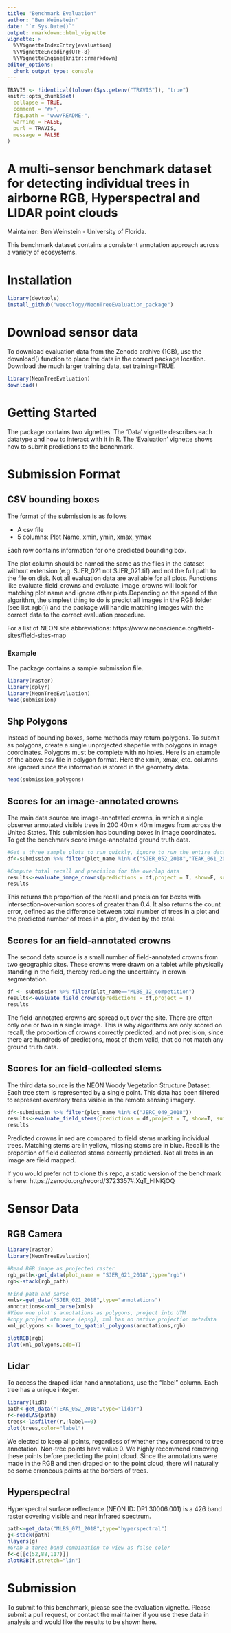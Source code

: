```yaml
---
title: "Benchmark Evaluation"
author: "Ben Weinstein"
date: "`r Sys.Date()`"
output: rmarkdown::html_vignette
vignette: >
  %\VignetteIndexEntry{evaluation}
  %\VignetteEncoding{UTF-8}
  %\VignetteEngine{knitr::rmarkdown}
editor_options: 
  chunk_output_type: console
---
```


```r
TRAVIS <- !identical(tolower(Sys.getenv("TRAVIS")), "true")
knitr::opts_chunk$set(
  collapse = TRUE,
  comment = "#>",
  fig.path = "www/README-",
  warning = FALSE,
  purl = TRAVIS,
  message = FALSE
)
```

# A multi-sensor benchmark dataset for detecting individual trees in airborne RGB, Hyperspectral and LIDAR point clouds

Maintainer: Ben Weinstein - University of Florida.

This benchmark dataset contains a consistent annotation approach across a variety of ecosystems.

# Installation

```r
library(devtools)
install_github("weecology/NeonTreeEvaluation_package")
```

# Download sensor data

To download evaluation data from the Zenodo archive (1GB), use the download() function to place the data in the correct package location. Download the much larger training data, set training=TRUE. 
```r
library(NeonTreeEvaluation)
download()
```

# Getting Started

The package contains two vignettes. The 'Data' vignette describes each datatype and how to interact with it in R. The 'Evaluation' vignette shows how to submit predictions to the benchmark.

# Submission Format

## CSV bounding boxes

The format of the submission is as follows

* A csv file
* 5 columns: Plot Name, xmin, ymin, xmax, ymax

Each row contains information for one predicted bounding box.

The plot column should be named the same as the files in the dataset without extension (e.g. SJER_021 not SJER_021.tif) and not the full path to the file on disk. Not all evaluation data are available for all plots. Functions like evaluate_field_crowns and evaluate_image_crowns will look for matching plot name and ignore other plots.Depending on the speed of the algorithm, the simplest thing to do is predict all images in the RGB folder (see list_rgb()) and the package will handle matching images with the correct data to the correct evaluation procedure.

For a list of NEON site abbreviations: https://www.neonscience.org/field-sites/field-sites-map

### Example

The package contains a sample submission file. 

```r
library(raster)
library(dplyr)
library(NeonTreeEvaluation)
head(submission)
```

## Shp Polygons

Instead of bounding boxes, some methods may return polygons. To submit as polygons, create a single unprojected shapefile with polygons in image coordinates. Polygons must be complete with no holes. Here is an example of the above csv file in polygon format. Here the xmin, xmax, etc. columns are ignored since the information is stored in the geometry data.

```r
head(submission_polygons)
```

## Scores for an image-annotated crowns

The main data source are image-annotated crowns, in which a single observer annotated visible trees in 200 40m x 40m images from across the United States. This submission has bounding boxes in image coordinates. To get the benchmark score image-annotated ground truth data.

```r
#Get a three sample plots to run quickly, ignore to run the entire dataset
df<-submission %>% filter(plot_name %in% c("SJER_052_2018","TEAK_061_2018","TEAK_057_2018"))

#Compute total recall and precision for the overlap data
results<-evaluate_image_crowns(predictions = df,project = T, show=F, summarize = T)
results
```

This returns the proportion of the recall and precision for boxes with intersection-over-union scores of greater than 0.4. It also returns the count error, defined as the difference between total number of trees in a plot and the predicted number of trees in a plot, divided by the total. 

## Scores for an field-annotated crowns

The second data source is a small number of field-annotated crowns from two geographic sites. These crowns were drawn on a tablet while physically standing in the field, thereby reducing the uncertainty in crown segmentation.

```r
df <- submission %>% filter(plot_name=="MLBS_12_competition")
results<-evaluate_field_crowns(predictions = df,project = T)
results
```

The field-annotated crowns are spread out over the site. There are often only one or two in a single image. This is why algorithms are only scored on recall, the proportion of crowns correctly predicted, and not precision, since there are hundreds of predictions, most of them valid, that do not match any ground truth data.

## Scores for an field-collected stems

The third data source is the NEON Woody Vegetation Structure Dataset. Each tree stem is represented by a single point. This data has been filtered to represent overstory trees visible in the remote sensing imagery.

```r
df<-submission %>% filter(plot_name %in% c("JERC_049_2018"))
results<-evaluate_field_stems(predictions = df,project = T, show=T, summarize = T)
results
```

Predicted crowns in red are compared to field stems marking individual trees. Matching stems are in yellow, missing stems are in blue. Recall is the proportion of field collected stems correctly predicted. Not all trees in an image are field mapped.

If you would prefer not to clone this repo, a static version of the benchmark is here: https://zenodo.org/record/3723357#.XqT_HlNKjOQ

# Sensor Data

## RGB Camera

```r
library(raster)
library(NeonTreeEvaluation)

#Read RGB image as projected raster
rgb_path<-get_data(plot_name = "SJER_021_2018",type="rgb")
rgb<-stack(rgb_path)

#Find path and parse
xmls<-get_data("SJER_021_2018",type="annotations")
annotations<-xml_parse(xmls)
#View one plot's annotations as polygons, project into UTM
#copy project utm zone (epsg), xml has no native projection metadata
xml_polygons <- boxes_to_spatial_polygons(annotations,rgb)

plotRGB(rgb)
plot(xml_polygons,add=T)
```

## Lidar

To access the draped lidar hand annotations, use the "label" column. Each tree has a unique integer.

```r
library(lidR)
path<-get_data("TEAK_052_2018",type="lidar")
r<-readLAS(path)
trees<-lasfilter(r,!label==0)
plot(trees,color="label")
```

We elected to keep all points, regardless of whether they correspond to tree annotation. Non-tree points have value 0. We highly recommend removing these points before predicting the point cloud. Since the annotations were made in the RGB and then draped on to the point cloud, there will naturally be some erroneous points at the borders of trees.

## Hyperspectral 

Hyperspectral surface reflectance (NEON ID: DP1.30006.001) is a 426 band raster covering visible and near infrared spectrum.

```r
path<-get_data("MLBS_071_2018",type="hyperspectral")
g<-stack(path)
nlayers(g)
#Grab a three band combination to view as false color
f<-g[[c(52,88,117)]]
plotRGB(f,stretch="lin")
```
 
# Submission

To submit to this benchmark, please see the evaluation vignette. Please submit a pull request, or contact the maintainer if you use these data in analysis and would like the results to be shown here.
